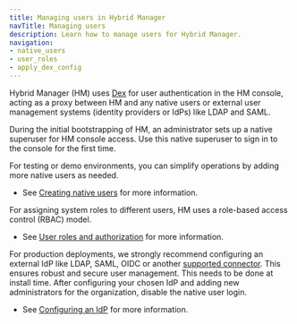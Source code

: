 ```yaml
---
title: Managing users in Hybrid Manager
navTitle: Managing users
description: Learn how to manage users for Hybrid Manager.
navigation: 
- native_users
- user_roles
- apply_dex_config
---
```


Hybrid Manager (HM) uses [Dex](https://dexidp.io/docs/) for user authentication in the HM console, acting as a proxy between HM and any native users or external user management systems (identity providers or IdPs) like LDAP and SAML. 

During the initial bootstrapping of HM, an administrator sets up a native superuser for HM console access. Use this native superuser to sign in to the console for the first time.

For testing or demo environments, you can simplify operations by adding more native users as needed. 

- See [Creating native users](native_users/create_native_user) for more information.

For assigning system roles to different users, HM uses a role-based access control (RBAC) model.

- See [User roles and authorization](user_roles_authz) for more information.

For production deployments, we strongly recommend configuring an external IdP like LDAP, SAML, OIDC or another [supported connector](https://dexidp.io/docs/connectors/). This ensures robust and secure user management. This needs to be done at install time. After configuring your chosen IdP and adding new administrators for the organization, disable the native user login.

- See [Configuring an IdP](/edb-postgres-ai/1.3/hybrid-manager/install/customization/byo_idp/) for more information. 
